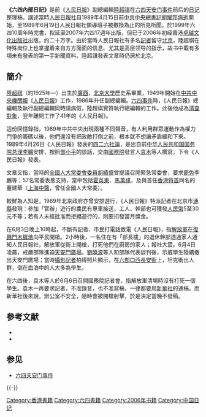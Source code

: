 {{no footnotes|time=2014-10-11T03:58:47+00:00}}
{{refimprove|time=2014-10-11T03:58:47+00:00}}
'''《六四內部日記》'''是前《[[人民日報|人民日報]]》副總編輯[[陸超祺|陸超祺]]在[[六四天安门事件|六四天安门事件]]前后的[[日记|日记]]整理稿，講述當時[[人民日報社|人民日報社]]自1989年4月15日前[[中共中央總書記|中共中央總書記]][[胡耀邦|胡耀邦]][[对胡耀邦的纪念活动|病逝]]開始，至1989年6月19日人民日報社領導班子被撤換為止的所見所聞。於1999年六四10周年時完書，拟延至2007年六四17週年出版，但已于2006年初经香港[[卓越文化出版社|卓越文化出版社]]出版，约二十万字。由於當時人民日報社有多名[[記者|記者]]留守[[北京|北京]]，陸超祺在特殊岗位上也掌握着来自方方面面的信息、尤其是高层领导的指示，故书中載有多項未有發表的第一手新聞資料。陸超祺發表文章時仍居於北京。

== 簡介 ==
[[陸超祺|陸超祺]]（約1925年—）出生於[[廣西|廣西]]，[[北京大學|北京大學]]歷史系畢業，1949年開始在[[中共中央|中共中央]][[機關報|機關報]]《[[人民日報|人民日報]]》工作，1986年升任副總編輯。[[六四事件|六四事件]]時，《人民日報》總編輯及執行副總編輯同時請病假，陸超祺實質執行總編輯的工作。此後他成為[[清查對象|清查對象]]，翌年離開工作了41年的《人民日報》。

這份回憶錄指，1989年中共中央出現兩種不同聲音，有人利用群眾運動作為權力鬥爭的籌碼以後，他們還沒有把政敵打倒之前，根本就不想讓矛盾緩和下來。1989年4月26日《人民日報》發表的[[四二六社論|四二六社論]]，是出自前[[中华人民共和国国务院总理|中华人民共和国国务院总理]][[李鵬|李鵬]]安排，按照[[鄧小平|鄧小平]]的談話，交由[[中華人民共和國國務院|國務院]]發言人[[袁木|袁木]]等人撰寫，下令《人民日報》發表。

文章又指，當時的[[全國人大常委會委員|全國人大常委會委員]][[胡績偉|胡績偉]]曾提議召開緊急常委會，要求[[罷免|罷免]]李鵬等；57名常委表態支持，當中包括[[霍英東|霍英東]]、[[馬萬祺|馬萬祺]]，及與首任[[香港特首|香港特首]]同名的董建華（[[上海|上海]][[中醫|中醫]]，曾任全國人大常委）。

較鮮為人知是，1989年北京政府亦曾安排遊行，《人民日報》特派記者在北京市[[通縣|通縣]]發現：參加「官辦」遊行的農民有專車接送，工人、幹部也可獲發[[人民幣|人民幣]]5至30元不等；若有人未經批准而拒絕遊行的，則要扣發當月獎金。

在6月3日晚上10時起，不斷有記者、市民打電話致電《人民日報》，指[[中国人民解放军|解放軍]]在[[復興門|復興門]][[木樨地|木樨地]]向平民開槍。2小時後，一名住在有「部長樓」的退休幹部透過家人通知人民日報社，解放軍從街上開槍，打死他們在廚房的家人；報社大震。6月4日凌晨，戒嚴部隊進迫[[天安門廣場|天安門廣場]]，[[劉曉波|劉曉波]]等人和部隊代表談判後，示威學生陸續撤出天安門廣場；當時[[攝影記者|攝影記者]]拍得照片顯示，在[[六部口|六部口]][[西長安街|西長安街]]上，坦克衝出人群，倒在血泊中的人大多為學生。

在六四後，袁木等人於6月6日召開國務院記者會，指解放軍清場時沒有打死一個學生。袁木一再要求記者，不准錄音，也不准寫稿，一律都要用[[新華社|新華社]]的通稿。而新華社後來說，辦公室不安全，隨時會被開槍射擊，於是決定當晚不發稿。

== 參考文献 ==
{{Reflist}}
* {{cite news |title = 《人民日報》前副總編輯著書 六四中共鬥爭揭秘 |date=2006-06-04 |newspaper = [[蘋果日報_(香港)|蘋果日報]]}}
* {{cite news |title = 《六四內部日記》摘要 |url = http://www1.hk.apple.nextmedia.com/template/apple/art_main.php?iss_id=20060604&sec_id=4104&art_id=5991704 |accessdate=2011-06-06 |newspaper=[[蘋果日報_(香港)|蘋果日報]] |date=2006-06-04}}

== 参见 ==
* [[六四天安门事件|六四天安门事件]]

{{-}}
{{六四事件}}

[[Category:香港書籍|Category:香港書籍]]
[[Category:六四書籍|Category:六四書籍]]
[[Category:2006年书籍|Category:2006年书籍]]
[[Category:中国日记|Category:中国日记]]
